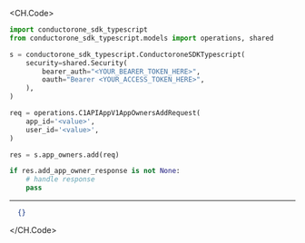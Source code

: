 
<CH.Code>
```python Add.py
import conductorone_sdk_typescript
from conductorone_sdk_typescript.models import operations, shared

s = conductorone_sdk_typescript.ConductoroneSDKTypescript(
    security=shared.Security(
        bearer_auth="<YOUR_BEARER_TOKEN_HERE>",
        oauth="Bearer <YOUR_ACCESS_TOKEN_HERE>",
    ),
)

req = operations.C1APIAppV1AppOwnersAddRequest(
    app_id='<value>',
    user_id='<value>',
)

res = s.app_owners.add(req)

if res.add_app_owner_response is not None:
    # handle response
    pass

```
---

```json Example Response
  {}
```
</CH.Code>
